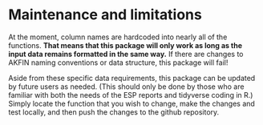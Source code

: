 # Maintenance and limitations

At the moment, column names are hardcoded into nearly all of the functions. **That means that this package will only work as long as the input data remains formatted in the same way.** If there are changes to AKFIN naming conventions or data structure, this package will fail!

Aside from these specific data requirements, this package can be updated by future users as needed. (This should only be done by those who are familiar with both the needs of the ESP reports and tidyverse coding in R.) Simply locate the function that you wish to change, make the changes and test locally, and then push the changes to the github repository.
